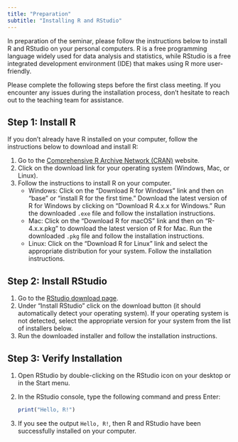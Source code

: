 ```yaml
---
title: "Preparation"
subtitle: "Installing R and RStudio"
---
```


In preparation of the seminar, please follow the instructions below to install R and RStudio on your personal computers. R is a free programming language widely used for data analysis and statistics, while RStudio is a free integrated development environment (IDE) that makes using R more user-friendly.

Please complete the following steps before the first class meeting. If you encounter any issues during the installation process, don't hesitate to reach out to the teaching team for assistance.

## Step 1: Install R

If you don't already have R installed on your computer, follow the instructions below to download and install R:

1. Go to the [Comprehensive R Archive Network (CRAN)](https://cran.r-project.org/){.external target="_blank} website.
2. Click on the download link for your operating system (Windows, Mac, or Linux).
3. Follow the instructions to install R on your computer.
   - Windows: Click on the "Download R for Windows" link and then on "base" or "install R for the first time." Download the latest version of R for Windows by clicking on "Download R 4.x.x for Windows." Run the downloaded `.exe` file and follow the installation instructions.
   - Mac: Click on the "Download R for macOS" link and then on "R-4.x.x.pkg" to download the latest version of R for Mac. Run the downloaded `.pkg` file and follow the installation instructions.
   - Linux: Click on the "Download R for Linux" link and select the appropriate distribution for your system. Follow the installation instructions.

## Step 2: Install RStudio

1. Go to the [RStudio download page](https://posit.co/download/rstudio-desktop/){.external target="_blank}.
2. Under "Install RStudio" click on the download button (it should automatically detect your operating system). If your operating system is not detected, select the appropriate version for your system from the list of installers below.
3. Run the downloaded installer and follow the installation instructions.

## Step 3: Verify Installation
1. Open RStudio by double-clicking on the RStudio icon on your desktop or in the Start menu.
2. In the RStudio console, type the following command and press Enter:
   ```r
   print("Hello, R!")
   ```
3. If you see the output `Hello, R!`, then R and RStudio have been successfully installed on your computer.

